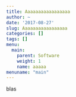 ```yaml
---
title: Aaaaaaaaaaaaaaaaa
author: ~
date: '2017-08-27'
slug: Aaaaaaaaaaaaaaaaa
categories: []
tags: []
menu:
  main:
    parent: Software
    weight: 1
    name: aaaaa
menuname: "main"
---
```


blas

